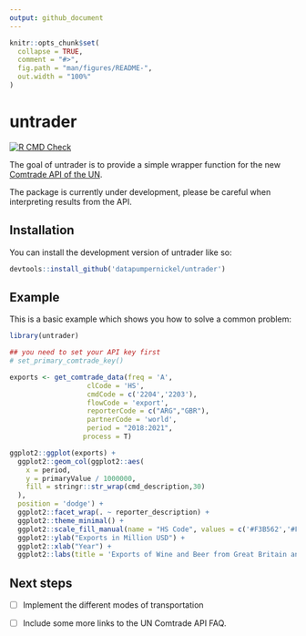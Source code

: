 ```yaml
---
output: github_document
---
```


<!-- README.md is generated from README.Rmd. Please edit that file -->

```r
knitr::opts_chunk$set(
  collapse = TRUE,
  comment = "#>",
  fig.path = "man/figures/README-",
  out.width = "100%"
)
```

# untrader

<!-- badges: start -->
[![R CMD Check](https://github.com/datapumpernickel/untrader/actions/workflows/R-CMD-check.yaml/badge.svg)](https://github.com/datapumpernickel/untrader/actions/workflows/R-CMD-check.yaml)
<!-- badges: end -->

The goal of untrader is to provide a simple wrapper function for the new [Comtrade API of the UN](https://comtradeplus.un.org/). 

The package is currently under development, please be careful when interpreting results from the API. 

## Installation

You can install the development version of untrader like so:

``` r
devtools::install_github('datapumpernickel/untrader')
```

## Example

This is a basic example which shows you how to solve a common problem:

```r
library(untrader)

## you need to set your API key first
# set_primary_comtrade_key()

exports <- get_comtrade_data(freq = 'A',
                   clCode = 'HS',
                   cmdCode = c('2204','2203'),
                   flowCode = 'export',
                   reporterCode = c("ARG","GBR"),
                   partnerCode = 'world',
                   period = "2018:2021",
                  process = T)

ggplot2::ggplot(exports) +
  ggplot2::geom_col(ggplot2::aes(
    x = period,
    y = primaryValue / 1000000,
    fill = stringr::str_wrap(cmd_description,30)
  ),
  position = 'dodge') +
  ggplot2::facet_wrap(. ~ reporter_description) +
  ggplot2::theme_minimal() +
  ggplot2::scale_fill_manual(name = "HS Code", values = c('#F3B562','#F06060'))+
  ggplot2::ylab("Exports in Million USD") +
  ggplot2::xlab("Year") +
  ggplot2::labs(title = 'Exports of Wine and Beer from Great Britain and Argentina')
```


## Next steps

- [ ]  Implement the different modes of transportation

- [ ]  Include some more links to the UN Comtrade API FAQ. 
